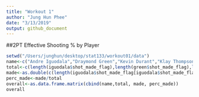```yaml
---
title: "Workout 1"
author: "Jung Hun Phee"
date: "3/13/2019"
output: github_document
---
```


##2PT Effective Shooting % by Player
```r
setwd("/Users/junghun/desktop/stat133/workout01/data")
name<-c("Andre Iguodala","Draymond Green","Kevin Durant","Klay Thompson","Stephen Curry")
total<-c(length(iguodala$shot_made_flag),length(green$shot_made_flag),length(durant$shot_made_flag),length(thompson$shot_made_flag),length(curry$shot_made_flag))
made<-as.double(c(length(iguodala$shot_made_flag[iguodala$shot_made_flag=="shot_yes"]),length(green$shot_made_flag[green$shot_made_flag=="shot_yes"]),length(durant$shot_made_flag[durant$shot_made_flag=="shot_yes"]),length(thompson$shot_made_flag[thompson$shot_made_flag=="shot_yes"]),length(curry$shot_made_flag[curry$shot_made_flag=="shot_yes"])))
perc_made<-made/total
overall<-as.data.frame.matrix(cbind(name,total, made, perc_made))
overall
```
